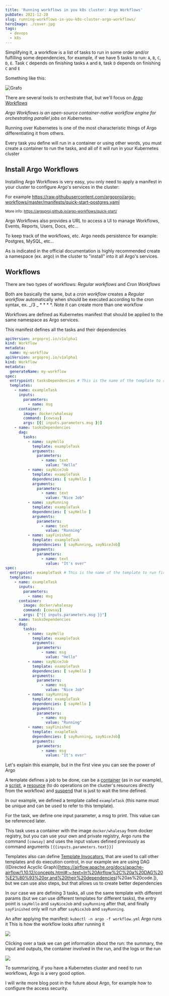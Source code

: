 ```yaml
---
title: 'Running workflows in you k8s cluster: Argo Workflows'
pubDate: 2021-12-28
slug: running-workflows-in-you-k8s-cluster-argo-workflows/
heroImage: ./cover.jpg
tags:
  - devops
  - k8s
---
```


Simplifying it, a workflow is a list of tasks to run in some order and/or fulfilling some dependencies, for example, if we have 5 tasks to run: `A`, `B`, `C`, `D`, `E`.
Task `C` depends on finishing tasks `A` and `B`, task `D` depends on finishing `C` and `E`

Something like this:

![Grafo](grafo.svg)

There are several tools to orchestrate that, but we'll focus on _[Argo Workflows](https://argoproj.github.io/argo-workflows/)_

_Argo Workflows is an open-source container-native workflow engine for orchestrating parallel jobs on *Kubernetes*._

Running over Kubernetes is one of the most characteristic things of Argo differentiating it from others.

Every task you define will run in a container or using other words, you must create a container to run the tasks, and all of it will run in your Kubernetes cluster

## Install Argo Workflows

Installing Argo Workflows is very easy, you only need to apply a manifest in your cluster to configure Argo's services in the cluster:

For example https://raw.githubusercontent.com/argoproj/argo-workflows/master/manifests/quick-start-postgres.yaml

<small>More info: https://argoproj.github.io/argo-workflows/quick-start/</small>

Argo Workflows also provides a URL to access a UI to manage Workflows, Events, Reports, Users, Docs, etc...

To keep track of the workflows, etc. Argo needs persistence for example: Postgres, MySQL, etc...

As is indicated in the official documentation is highly recommended create a namespace (ex. argo) in the cluster to "install" into it all Argo's services.

## Workflows

There are two types of workflows: _Regular workflows_ and _Cron Workflows_

Both are basically the same, but a _cron workflow_ creates a _Regular workflow_ automatically when should be executed according to the cron syntax, ex. _/3 _ \* \* \* \*. Note it can create more than one workflow

Workflows are defined as Kubernetes manifest that should be applied to the same namespace as Argo services.

This manifest defines all the tasks and their dependencies

```yaml
apiVersion: argoproj.io/v1alpha1
kind: Workflow
metadata:
  name: my-workflow
apiVersion: argoproj.io/v1alpha1
kind: Workflow
metadata:
  generateName: my-workflow
spec:
  entrypoint: tasksDependencies # This is the name of the template to run first
  templates:
    - name: exampleTask
      inputs:
        parameters:
          - name: msg
      container:
        image: docker/whalesay
        command: [cowsay]
        args: [{{ inputs.parameters.msg }}]
    - name: tasksDependencies
      dag:
        tasks:
          - name: sayHello
            template: exampleTask
            arguments:
              parameters:
                - name: text
                  value: "Hello"
          - name: sayNiceJob
            template: exampleTask
            dependencies: [ sayHello ]
            arguments:
              parameters:
                - name: text
                  value: "Nice Job"
          - name: sayRunning
            template: exampleTask
            dependencies: [ sayHello ]
            arguments:
              parameters:
                - name: text
                  value: "Running"
          - name: sayFinished
            template: exampleTask
            dependencies: [ sayRunning, sayNiceJob]
            arguments:
              parameters:
                - name: text
                  value: "It's over"
spec:
  entrypoint: exampleTask # This is the name of the template to run first
  templates:
    - name: exampleTask
      inputs:
        parameters:
          - name: msg
      container:
        image: docker/whalesay
        command: [cowsay]
        args: ["{{ inputs.parameters.msg }}"]
    - name: tasksDependencies
      dag:
        tasks:
          - name: sayHello
            template: exampleTask
            arguments:
              parameters:
                - name: msg
                  value: "Hello"
          - name: sayNiceJob
            template: exampleTask
            dependencies: [ sayHello ]
            arguments:
              parameters:
                - name: msg
                  value: "Nice Job"
          - name: sayRunning
            template: exampleTask
            dependencies: [ sayHello ]
            arguments:
              parameters:
                - name: msg
                  value: "Running"
          - name: sayFinished
            template: exapleTask
            dependencies: [ sayRunning, sayNiceJob]
            arguments:
              parameters:
                - name: msg
                  value: "It's over"
```

Let's explain this example, but in the first view you can see the power of Argo

A template defines a job to be done, can be a [container](https://argoproj.github.io/argo-workflows/workflow-concepts/#container) (as in our example), a [script](https://argoproj.github.io/argo-workflows/workflow-concepts/#script), a [resource](https://argoproj.github.io/argo-workflows/workflow-concepts/#resource) (to do operations on the cluster's resources directly from the workflow) and [suspend](https://argoproj.github.io/argo-workflows/workflow-concepts/#suspend) that is just to wait the time defined.

In our example, we defined a template called `exampleTask` (this name must be unique and can be used to refer to this template).

For the task, we define one input parameter, a msg to print. This value can be referenced later.

This task uses a container with the image `docker/whalesay` from docker registry, but you can use your own and private registry, Argo runs the command `[cowsay]` and uses the input values defined previously as command arguments `[{{inputs.parameters.text}}]`

Templates also can define [Template Invocators](https://argoproj.github.io/argo-workflows/workflow-concepts/#template-invocators), that are used to call other templates and do execution control, in our example we are using DAG ((Directed Acyclic Graph)[https://airflow.apache.org/docs/apache-airflow/1.10.12/concepts.html#:~:text=In%20Airflow%2C%20a%20DAG%20%E2%80%93%20or,and%20their%20dependencies)%20as%20code.]), but we can use also steps, but that allows us to create better dependencies

In our case we are defining 3 tasks, all use the same template with different params (but we can use different templates for different tasks), the entry point is `sayHello` and `sayNiceJob` and `sayRunning` after that, and finally `sayFinished` only will run after `sayNiceJob` and `sayRunning`.

An after applying the manifest: `kubectl -n argo -f workflow.yml` Argo runs it
This is how the workflow looks after running it

![](workflow01.png)

Clicking over a task we can get information about the run: the summary, the input and outputs, the container involved in the run, and the logs or the run

![](workflow02.png)

To summarizing, if you have a Kubernetes cluster and need to run workflows, Argo is a very good option.

I will write more blog post in the future about Argo, for example how to configure the access security.
